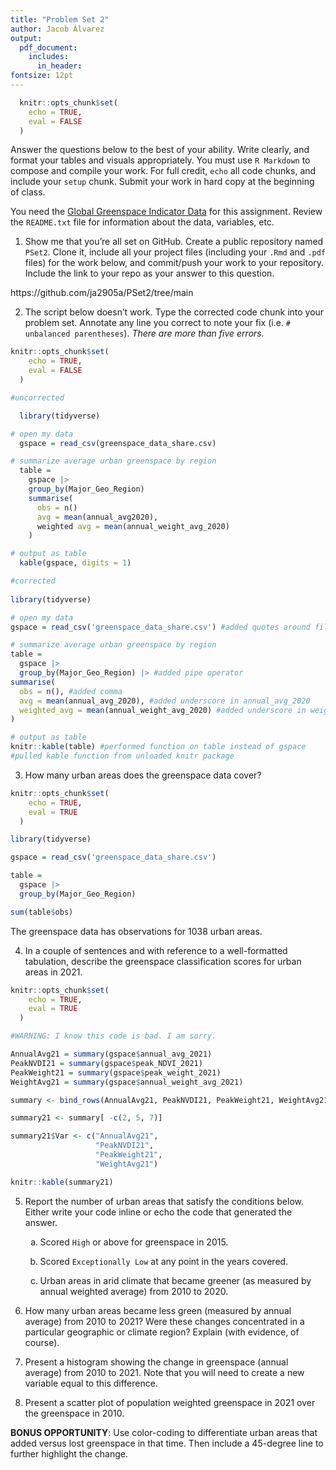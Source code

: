 ```yaml
---
title: "Problem Set 2"
author: Jacob Álvarez
output: 
  pdf_document:
    includes:
      in_header:
fontsize: 12pt
---
```


```r
  knitr::opts_chunk$set(
    echo = TRUE, 
    eval = FALSE
  )
```

Answer the questions below to the best of your ability. Write clearly, and format your tables and visuals appropriately. You must use `R Markdown` to compose and compile your work. For full credit, `echo` all code chunks, and include your `setup` chunk. Submit your work in hard copy at the beginning of class. 

You need the [Global Greenspace Indicator Data](https://dataverse.harvard.edu/dataset.xhtml?persistentId=doi:10.7910/DVN/TMWYHB) for this assignment. Review the `README.txt` file for information about the data, variables, etc.

1. Show me that you're all set on GitHub. Create a public repository named `PSet2`. Clone it, include all your project files (including your `.Rmd` and `.pdf` files) for the work below, and commit/push your work to your repository. Include the link to your repo as your answer to this question.  

https://github.com/ja2905a/PSet2/tree/main

2. The script below doesn't work. Type the corrected code chunk into your problem set. Annotate any line you correct to note your fix (i.e. `# unbalanced parentheses`). *There are more than five errors.*

```r

knitr::opts_chunk$set(
    echo = TRUE, 
    eval = FALSE
  )

#uncorrected

  library(tidyverse)

# open my data
  gspace = read_csv(greenspace_data_share.csv)

# summarize average urban greenspace by region
  table = 
    gspace |>
    group_by(Major_Geo_Region)
    summarise(
      obs = n()
      avg = mean(annual_avg2020),
      weighted avg = mean(annual_weight_avg_2020)
    )

# output as table
  kable(gspace, digits = 1)

#corrected
  
library(tidyverse)

# open my data
gspace = read_csv('greenspace_data_share.csv') #added quotes around file name

# summarize average urban greenspace by region
table = 
  gspace |>
  group_by(Major_Geo_Region) |> #added pipe operator
summarise(
  obs = n(), #added comma
  avg = mean(annual_avg_2020), #added underscore in annual_avg_2020
  weighted_avg = mean(annual_weight_avg_2020) #added underscore in weighted_avg
)

# output as table
knitr::kable(table) #performed function on table instead of gspace
#pulled kable function from unloaded knitr package

```

3. How many urban areas does the greenspace data cover?

```r

knitr::opts_chunk$set(
    echo = TRUE, 
    eval = TRUE
  )

library(tidyverse)

gspace = read_csv('greenspace_data_share.csv')

table = 
  gspace |>
  group_by(Major_Geo_Region)

sum(table$obs)

```

The greenspace data has observations for 1038 urban areas.

4. In a couple of sentences and with reference to a well-formatted tabulation, describe the greenspace classification scores for urban areas in 2021.

```r

knitr::opts_chunk$set(
    echo = TRUE, 
    eval = TRUE
  )

#WARNING: I know this code is bad. I am sorry.

AnnualAvg21 = summary(gspace$annual_avg_2021)
PeakNVDI21 = summary(gspace$peak_NDVI_2021)
PeakWeight21 = summary(gspace$peak_weight_2021)
WeightAvg21 = summary(gspace$annual_weight_avg_2021)

summary <- bind_rows(AnnualAvg21, PeakNVDI21, PeakWeight21, WeightAvg21)

summary21 <- summary[ -c(2, 5, 7)]

summary21$Var <- c("AnnualAvg21",
                   "PeakNVDI21",
                   "PeakWeight21",
                   "WeightAvg21")

knitr::kable(summary21)

```

5. Report the number of urban areas that satisfy the conditions below. Either write your code inline or echo the code that generated the answer.   

    a. Scored `High` or above for greenspace in 2015.  
    
    b. Scored `Exceptionally Low` at any point in the years covered.  

    c. Urban areas in arid climate that became greener (as measured by annual weighted average) from 2010 to 2020. 

6. How many urban areas became less green (measured by annual average) from 2010 to 2021? Were these changes concentrated in a particular geographic or climate region? Explain (with evidence, of course).

7. Present a histogram showing the change in greenspace (annual average) from 2010 to 2021. Note that you will need to create a new variable equal to this difference.  

8. Present a scatter plot of population weighted greenspace in 2021 over the greenspace in 2010. 

**BONUS OPPORTUNITY**: Use color-coding to differentiate urban areas that added versus lost greenspace in that time. Then include a 45-degree line to further highlight the change.

